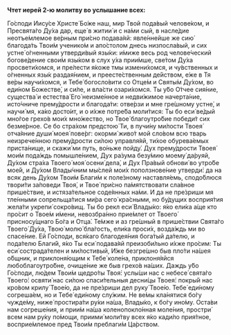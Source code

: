 **Чтет иерей 2-ю молитву во услышание всех:**

Го́споди Иису́се Христе́ Бо́же наш, мир Твой пода́вый челове́ком, и Пресвята́го Ду́ха дар, еще́ в житии́ и с на́ми сый, в насле́дие неотъе́млемое ве́рным при́сно подава́яй: явле́ннейше же сию́ благода́ть Твои́м ученико́м и апо́столом днесь низпосла́вый, и сих устне́ о́гненными утверди́вый язы́ки: и́миже весь род челове́ческий богове́дение свои́м язы́ком в слух у́ха прии́мше, све́том Ду́ха просвети́хомся, и пре́лести я́коже тмы измени́хомся, и чу́вственных и о́гненных язы́к раздая́нием, и преесте́ственным де́йством, е́же в Тя ве́ры научи́хомся, и Тебе́ богосло́вити со Отце́м и Святы́м Ду́хом, во еди́ном Божестве́, и си́ле, и вла́сти озари́хомся. Ты у́бо О́тчее сия́ние, существа́ и естества́ Его́ неизме́нное и недви́жимое начерта́ние, исто́чниче прему́дрости и благода́ти: отве́рзи и мне гре́шному устне́, и научи́ мя, ка́ко досто́ит, и о и́хже потре́ба моли́тися: Ты бо еси́ ве́дый мно́гое грехо́в мои́х мно́жество, но Твое́ благоутро́бие победи́т сих безме́рное. Се бо стра́хом предстою́ Ти, в пучи́ну ми́лости Твоея́ отча́яние души́ моея́ пове́рг: окорми́ живо́т мой сло́вом всю тварь неизрече́нною прему́дрости си́лою управля́яй, ти́хое обурева́емых приста́нище, и скажи́ ми путь, во́ньже пойду́. Дух прему́дрости Твоея́ мои́м пода́ждь помышле́нием, Дух ра́зума безу́мию моему́ да́руяй, Ду́хом стра́ха Твоего́ моя́ осени́ дела́, и Дух Пра́вый обнови́ во утро́бе мое́й, и Ду́хом Влады́чним мы́слей мои́х поползнове́ние утверди́: да на всяк день Ду́хом Твои́м Благи́м к поле́зному наставля́емь, сподо́блюся твори́ти за́поведи Твоя́, и Твое́ при́сно па́мятствовати сла́вное прише́ствие, и истяза́тельное соде́янных на́ми. И да не пре́зриши мя тле́нными сопрельща́тися ми́ра сего́ кра́сными, но бу́дущих восприя́тия жела́ти укрепи́ сокро́вищ. Ты бо рекл еси́ Влады́ко: я́ко ели́ка а́ще кто про́сит о Твое́м и́мени, невозбра́нно прие́млет от Твоего́ присносу́щнаго Бо́га и Отца́. Те́мже и аз гре́шный в прише́ствии Свята́го Твоего́ Ду́ха, Твою́ молю́ бла́гость, ели́ка проси́х, возда́ждь ми во спасе́ние. Ей Го́споди, вся́каго благодея́ния бога́тый да́телю, и пода́телю Благи́й, я́ко Ты еси́ подава́яй преизоби́льно и́хже про́сим: Ты еси́ сострада́телен и ми́лостивый, И́же безгре́шно быв пло́ти на́шея о́бщник, и приклоня́ющим к Тебе́ коле́на, приклоня́яйся любоблагоутро́бне, очище́ние же быв грехо́в на́ших. Даждь у́бо Го́споди, лю́дем Твои́м щедро́ты Твоя́: услы́ши нас с небесе́ свята́го Твоего́: освяти́ нас си́лою спаси́тельныя десни́цы Твоея́: покры́й нас кро́вом крилу́ Твое́ю, да не пре́зриши дел руку́ Твое́ю. Тебе́ еди́ному согреша́ем, но и Тебе́ еди́ному слу́жим. Не ве́мы кла́нятися бо́гу чужде́му, ниже́ простира́ти ру́ки на́ша, Влады́ко, к бо́гу ино́му. Оста́ви нам согреше́ния, и прии́м на́ша коленопокло́нная моле́ния, простри́ всем нам ру́ку по́мощи, приими́ моли́тву всех я́ко кади́ло прия́тное, восприе́млемое пред Твои́м преблаги́м Ца́рством.
